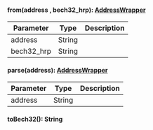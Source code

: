 
#### from(address , bech32_hrp): [AddressWrapper](#addresswrapper)



| Parameter       | Type |  Description |
| --------------- | -------- | -------- |
| address | String |   |
| bech32_hrp | String |   |

#### parse(address): [AddressWrapper](#addresswrapper)



| Parameter       | Type |  Description |
| --------------- | -------- | -------- |
| address | String |   |

#### toBech32(): String



